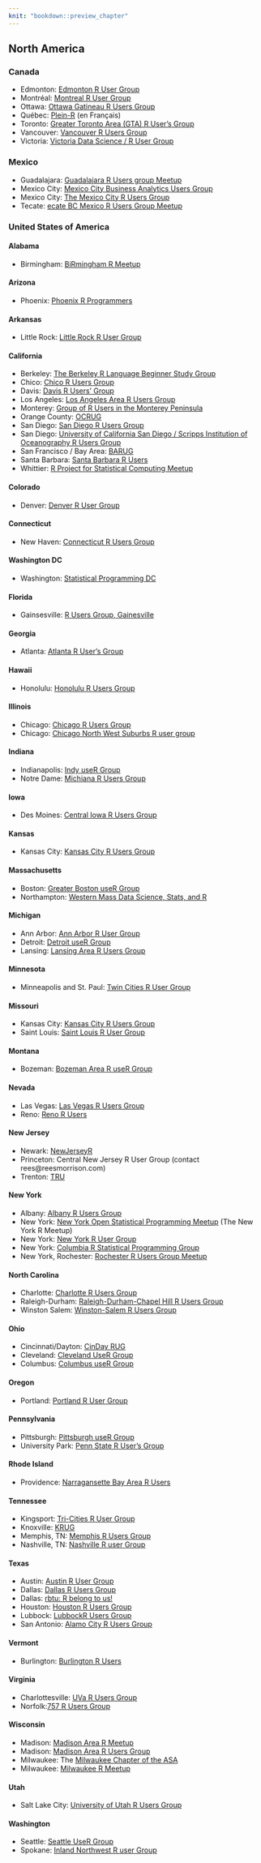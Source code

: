 ```yaml
---
knit: "bookdown::preview_chapter"
---
```


## North America

### Canada 
  
  * Edmonton: [Edmonton R User Group](https://alberta.collegiatelink.net/organization/erug)
  * Montréal: [Montreal R User Group](https://www.meetup.com/Montreal-R-User-Group/)
  * Ottawa: [Ottawa Gatineau R Users Group](https://stat.ethz.ch/mailman/listinfo/r-ug-ottawa)
  * Québec: [Plein-R](http://www.coactivate.org/projects/plein-r/project-home) (en Français)
  * Toronto: [Greater Toronto Area (GTA) R User's Group](https://www.meetup.com/Greater-Toronto-Area-GTA-R-Users-Group)
  * Vancouver: [Vancouver R Users Group](https://www.meetup.com/Vancouver-R-Users-Group-data-analysis-statistics/)
  * Victoria: [Victoria Data Science / R User Group](https://www.meetup.com/Victoria-Data-Scientists/)

### Mexico

  *  Guadalajara: [Guadalajara R Users group Meetup](https://www.meetup.com/Guadalajara-R-Users-Group-Meetup/)
  *  Mexico City: [Mexico City Business Analytics Users Group](https://www.meetup.com/Mexico-City-Business-Analytics-Users/events/219135766/)
  *  Mexico City: [The Mexico City R Users Group](https://www.meetup.com/The-Mexico-City-R-Users-Group/)
  *  Tecate: [ecate BC Mexico R Users Group Meetup](https://www.meetup.com/Tecate-BC-Mexico-R-Users-Group-Meetup/)

### United States of America

#### Alabama {-} 

  * Birmingham: [BiRmingham R Meetup](https://www.meetup.com/Bi-R-mingham-R-Meetup/)

#### Arizona {-}

  * Phoenix: [Phoenix R Programmers](http://rphx.wordpress.com/)

#### Arkansas {-}

  * Little Rock: [Little Rock R User Group](https://www.meetup.com/Central-Arkansas-R-User-Group/)

#### California {-}

  * Berkeley: [The Berkeley R Language Beginner Study Group](https://www.meetup.com/r-enthusiasts/)
  * Chico: [Chico R Users Group](https://www.meetup.com/Chico-R-Users-Group/)
  * Davis: [Davis R Users' Group](http://www.noamross.net/davis-r-users-group.html)
  * Los Angeles: [Los Angeles Area R Users Group](https://www.meetup.com/LAarea-R-usergroup/)
  * Monterey: [Group of R Users in the Monterey Peninsula](https://groups.google.com/forum/#%21forum/monterey-grumps)
  * Orange County: [OCRUG](https://www.meetup.com/OC-RUG) 
  * San Diego: [San Diego R Users Group](https://www.meetup.com/San-Diego-R-users-group)
  * San Diego: [University of California San Diego / Scripps Institution of Oceanography R Users Group](https://siomail.ucsd.edu/mailman/listinfo/r-users)
  * San Francisco / Bay Area: [BARUG](https://www.meetup.com/R-Users/)
  * Santa Barbara: [Santa Barbara R Users](https://www.meetup.com/Santa-Barbara-R-Users-Group/events/107866752/)
  * Whittier: [R Project for Statistical Computing Meetup](https://www.meetup.com/R-Project-for-Statistical-Computing-Meetup/)
  
#### Colorado {-}

  * Denver: [Denver R User Group](https://www.meetup.com/DenverRUG/)

#### Connecticut {-}

  * New Haven: [Connecticut R Users Group](https://www.meetup.com/Conneticut-R-Users-Group/)

#### Washington DC {-}

  * Washington: [Statistical Programming DC](https://www.meetup.com/stats-prog-dc/)
  
#### Florida {-} 

  * Gainsesville: [R Users Group, Gainesville](https://www.meetup.com/R-Users-Group-Gainesville-FL/)

#### Georgia {-}

  * Atlanta: [Atlanta R User's Group](https://www.meetup.com/R-Users-Atlanta/)

#### Hawaii {-}  

  * Honolulu: [Honolulu R Users Group](https://www.meetup.com/Honolulu-R-Users-Group/)
 
#### Illinois {-}

  * Chicago: [Chicago R Users Group](https://www.meetup.com/ChicagoRUG/)
  * Chicago: [Chicago North West Suburbs R user group](https://www.meetup.com/Chicago-North-West-Suburbs-R-user-group/)

#### Indiana {-}

  * Indianapolis: [Indy useR Group](https://www.meetup.com/Indy-useR-Group/)
  * Notre Dame: [Michiana R Users Group](https://www.meetup.com/Chicago-North-West-Suburbs-R-user-group/)
  
#### Iowa {-}

  * Des Moines: [Central Iowa R Users Group](https://www.meetup.com/Central-Iowa-R-User-Group/)

#### Kansas {-}

  * Kansas City: [Kansas City R Users Group](http://groupspaces.com/KCRUsersGroup/)

#### Massachusetts {-}

  * Boston: [Greater Boston useR Group](https://www.meetup.com/Boston-useR/)
  * Northampton: [Western Mass Data Science, Stats, and R](https://www.meetup.com/Pioneer-Valley-and-Five-College-R-Statistical-Meetup/)

#### Michigan {-}

  * Ann Arbor: [Ann Arbor R User Group](https://www.meetup.com/Ann-Arbor-R-User-Group/)
  * Detroit: [Detroit useR Group](https://www.meetup.com/Detroit-useR-Group-R-Programming-Language/)
  * Lansing: [Lansing Area R Users Group](https://www.meetup.com/Lansing-Area-R-Users-Group/)

#### Minnesota {-}

  * Minneapolis and St. Paul: [Twin Cities R User Group](https://www.meetup.com/twincitiesrug/)

#### Missouri {-}

  * Kansas City: [Kansas City R Users Group](https://www.meetup.com/Kansas-City-R-Users-Group/)
  * Saint Louis: [Saint Louis R User Group](https://www.meetup.com/Saint-Louis-RUG/)

#### Montana {-}

  * Bozeman: [Bozeman Area R useR Group](https://www.meetup.com/bozeman-user-group-r-programming-language/)

#### Nevada {-}

  * Las Vegas: [Las Vegas R Users Group](https://www.meetup.com/Las-Vegas-R-Users-Group/)
  * Reno: [Reno R Users](https://www.meetup.com/Reno-R-Users/)

#### New Jersey {-}

  * Newark: [NewJerseyR](http://newjerseyr.org/)
  * Princeton: Central New Jersey R User Group (contact rees@reesmorrison.com)
  * Trenton: [TRU](https://www.meetup.com/TRUgroup/)

#### New York {-}

  * Albany: [Albany R Users Group](https://www.meetup.com/Albany-R-Users-Group/)
  * New York: [New York Open Statistical Programming Meetup](https://www.meetup.com/nyhackr/) (The New York R Meetup)
  * New York: [New York R User Group](https://www.meetup.com/New-York-R-Users-Group/)
  * New York: [Columbia R Statistical Programming Group](https://groups.google.com/group/columbiaR)
  * New York, Rochester: [Rochester R Users Group Meetup](https://www.meetup.com/Rochester-R-Users-Group-Meetup/)
  
#### North Carolina {-}

  * Charlotte: [Charlotte R Users Group](https://www.meetup.com/Charlotte-R-Users-Group/)
  * Raleigh-Durham: [Raleigh-Durham-Chapel Hill R Users Group](https://www.meetup.com/Triangle-useR/)
  * Winston Salem: [Winston-Salem R Users Group](https://www.meetup.com/Winston-Salem-R-Users-Group/files/)

#### Ohio {-}

  * Cincinnati/Dayton: [CinDay RUG](https://www.meetup.com/CinDay-RUG/)
  * Cleveland: [Cleveland UseR Group](https://www.meetup.com/Cleveland-useR-Group/)
  * Columbus: [Columbus useR Group](https://www.meetup.com/Columbus-useR-Group/events/174539852/)

#### Oregon {-}

  * Portland: [Portland R User Group](https://www.meetup.com/portland-r-user-group)

#### Pennsylvania {-}

  * Pittsburgh: [Pittsburgh useR Group](https://www.meetup.com/Pittsburgh-useR-Group/)
  * University Park: [Penn State R User's Group](https://www.facebook.com/groups/WeRPennStateRUsersGroup)

#### Rhode Island {-}

  * Providence: [Narragansette Bay Area R Users](https://www.meetup.com/Narragansett-Bay-Area-R-Users/)

#### Tennessee {-}

  * Kingsport: [Tri-Cities R User Group](https://www.facebook.com/groups/658774270929644/)
  * Knoxville: [KRUG](https://www.meetup.com/Knoxville-R-Users-Group)
  * Memphis, TN: [Memphis R Users Group](https://www.meetup.com/Memphis-R-Users-Group/)
  * Nashville, TN: [Nashville R user Group](https://www.meetup.com/Nashville-R-Users-Group/)

#### Texas {-}

  * Austin: [Austin R User Group](https://www.meetup.com/Austin-R-User-Group/)
  * Dallas: [Dallas R Users Group](https://www.meetup.com/Dallas-R-Users-Group/)
  * Dallas: [rbtu: R belong to us!](https://www.meetup.com/rbtu-R-belong-to-us/)
  * Houston: [Houston R Users Group](https://www.meetup.com/houstonr/)
  * Lubbock: [LubbockR Users Group](https://www.meetup.com/lubbockR-Meetup/)
  * San Antonio: [Alamo City R Users Group](https://www.meetup.com/Alamo-City-R-Users-Group/)

#### Vermont {-}

  * Burlington: [Burlington R Users](https://www.meetup.com/Burlington-R-Users/members/)

#### Virginia {-} 

  * Charlottesville: [UVa R Users Group](https://www.meetup.com/UVa-R-Users-Group/)
  * Norfolk:[757 R Users Group](https://www.meetup.com/757-R-Users-Group/)

#### Wisconsin {-}

  * Madison: [Madison Area R Meetup](https://www.meetup.com/MadR-Madison-R-Programming-UseRs-Group/)
  * Madison: [Madison Area R Users Group](https://groups.google.com/group/maduser)
  * Milwaukee: The [Milwaukee Chapter of the ASA](http://www.amstat.org/chapters/milwaukee/)
  * Milwaukee: [Milwaukee R Meetup](https://www.meetup.com/Milwaukee-R-Meetup/)

#### Utah {-}

  * Salt Lake City: [University of Utah R Users Group](https://sites.google.com/site/utahrug/)

#### Washington {-}

  * Seattle: [Seattle UseR Group](https://www.meetup.com/Seattle-useR/)
  * Spokane: [Inland Northwest R user Group](http://inrug.github.io/)
